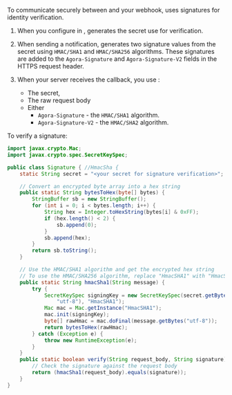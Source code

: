 

To communicate securely between <Vg k="NCS" /> and your webhook,  <Vg k="AGORA_BACKEND" />  uses signatures for identity verification.

1. When you configure <Vg k="NCS" /> in <Vg k="CONSOLE" />,  <Vg k="AGORA_BACKEND" />  generates the secret use for verification.
1. When sending a notification,  <Vg k="NCS" /> generates two signature values from the secret using `HMAC/SHA1` and `HMAC/SHA256` algorithms. These signatures are added to the `Agora-Signature` and `Agora-Signature-V2` fields in the HTTPS request header.
1. When your server receives the callback, you use :

    - The secret,
    - The raw request body
    - Either
       - `Agora-Signature` - the `HMAC/SHA1`  algorithm.
       - `Agora-Signature-V2` - the `HMAC/SHA2` algorithm.

To verify a signature:

```java
import javax.crypto.Mac;
import javax.crypto.spec.SecretKeySpec;

public class Signature { //HmacSha {
    static String secret = "<your secret for signature verification>";

    // Convert an encrypted byte array into a hex string
    public static String bytesToHex(byte[] bytes) {
        StringBuffer sb = new StringBuffer();
        for (int i = 0; i < bytes.length; i++) {
            String hex = Integer.toHexString(bytes[i] & 0xFF);
            if (hex.length() < 2) {
                sb.append(0);
            }
            sb.append(hex);
        }
        return sb.toString();
    }

    // Use the HMAC/SHA1 algorithm and get the encrypted hex string
    // To use the HMAC/SHA256 algorithm, replace "HmacSHA1" with "HmacSHA256"
    public static String hmacSha1(String message) {
        try {
            SecretKeySpec signingKey = new SecretKeySpec(secret.getBytes(
                "utf-8"), "HmacSHA1");
            Mac mac = Mac.getInstance("HmacSHA1");
            mac.init(signingKey);
            byte[] rawHmac = mac.doFinal(message.getBytes("utf-8"));
            return bytesToHex(rawHmac);
        } catch (Exception e) {
            throw new RuntimeException(e);
        }
    }
    public static boolean verify(String request_body, String signature) {
        // Check the signature against the request body
        return (hmacSha1(request_body).equals(signature));
    }
}

```


